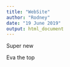 ```yaml
---
title: "WebSite"
author: "Rodney"
date: "19 June 2019"
output: html_document
---
```



Super new


Eva the top